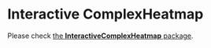 # Interactive ComplexHeatmap {#interactive}


Please check [the **InteractiveComplexHeatmap** package](https://github.com/jokergoo/InteractiveComplexHeatmap).
